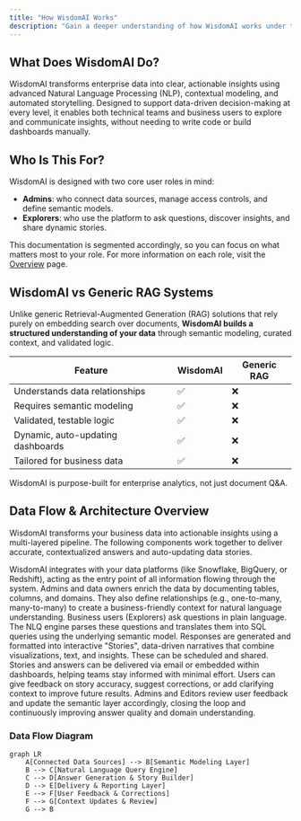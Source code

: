 ```yaml
---
title: "How WisdomAI Works"
description: "Gain a deeper understanding of how WisdomAI works under the hood, from data ingestion to delivering contextual answers and stories. This page explores the architecture of the platform, highlighting the components that power its natural language intelligence, reporting capabilities, and collaborative workflows."
---
```


## What Does WisdomAI Do?

WisdomAI transforms enterprise data into clear, actionable insights using advanced Natural Language Processing (NLP), contextual modeling, and automated storytelling. Designed to support data-driven decision-making at every level, it enables both technical teams and business users to explore and communicate insights, without needing to write code or build dashboards manually.

## Who Is This For?

WisdomAI is designed with two core user roles in mind:

- **Admins**: who connect data sources, manage access controls, and define semantic models.
- **Explorers**: who use the platform to ask questions, discover insights, and share dynamic stories.

This documentation is segmented accordingly, so you can focus on what matters most to your role. For more information on each role, visit the [Overview](/getting-started/overview) page.

## WisdomAI vs Generic RAG Systems

Unlike generic Retrieval-Augmented Generation (RAG) solutions that rely purely on embedding search over documents, **WisdomAI builds a structured understanding of your data** through semantic modeling, curated context, and validated logic.

| Feature                           | WisdomAI | Generic RAG |
| --------------------------------- | -------- | ----------- |
| Understands data relationships    | ✅        | ❌           |
| Requires semantic modeling        | ✅        | ❌           |
| Validated, testable logic         | ✅        | ❌           |
| Dynamic, auto-updating dashboards | ✅        | ❌           |
| Tailored for business data        | ✅        | ❌           |

WisdomAI is purpose-built for enterprise analytics, not just document Q&A.

## Data Flow & Architecture Overview

WisdomAI transforms your business data into actionable insights using a multi-layered pipeline. The following components work together to deliver accurate, contextualized answers and auto-updating data stories.

<Steps>
  <Step title="Connected Data Sources" icon="check" titleSize="h3">
    WisdomAI integrates with your data platforms (like Snowflake, BigQuery, or Redshift), acting as the entry point of all information flowing through the system.
  </Step>
  <Step title="Semantic Modeling" icon="check" titleSize="h3">
    Admins and data owners enrich the data by documenting tables, columns, and domains. They also define relationships (e.g., one-to-many, many-to-many) to create a business-friendly context for natural language understanding.
  </Step>
  <Step title="Natural Language Query (NLQ) Engine" icon="check" titleSize="h3">
    Business users (Explorers) ask questions in plain language. The NLQ engine parses these questions and translates them into SQL queries using the underlying semantic model.
  </Step>
  <Step title="Answer Generation and Story Builder" icon="check" titleSize="h3">
    Responses are generated and formatted into interactive "Stories", data-driven narratives that combine visualizations, text, and insights. These can be scheduled and shared.
  </Step>
  <Step title="Delivery and Reporting Layer" icon="check" titleSize="h3">
    Stories and answers can be delivered via email or embedded within dashboards, helping teams stay informed with minimal effort.
  </Step>
  <Step title="User Feedback and Corrections" icon="check" titleSize="h3">
    Users can give feedback on story accuracy, suggest corrections, or add clarifying context to improve future results.
  </Step>
  <Step title="Context Updates and Review Loop" icon="check" titleSize="h3">
    Admins and Editors review user feedback and update the semantic layer accordingly, closing the loop and continuously improving answer quality and domain understanding.
  </Step>
</Steps>

### Data Flow Diagram

```mermaid
graph LR
    A[Connected Data Sources] --> B[Semantic Modeling Layer]
    B --> C[Natural Language Query Engine]
    C --> D[Answer Generation & Story Builder]
    D --> E[Delivery & Reporting Layer]
    E --> F[User Feedback & Corrections]
    F --> G[Context Updates & Review]
    G --> B
```